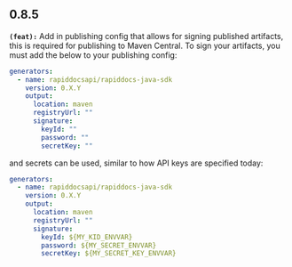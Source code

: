 ## 0.8.5
**`(feat):`** Add in publishing config that allows for signing published artifacts, this is required for publishing to Maven
Central.
To sign your artifacts, you must add the below to your publishing config:
```yaml
generators:
  - name: rapiddocsapi/rapiddocs-java-sdk
    version: 0.X.Y
    output:
      location: maven
      registryUrl: ""
      signature:
        keyId: ""
        password: ""
        secretKey: ""
```
and secrets can be used, similar to how API keys are specified today:
```yaml
generators:
  - name: rapiddocsapi/rapiddocs-java-sdk
    version: 0.X.Y
    output:
      location: maven
      registryUrl: ""
      signature:
        keyId: ${MY_KID_ENVVAR}
        password: ${MY_SECRET_ENVVAR}
        secretKey: ${MY_SECRET_KEY_ENVVAR}
```



